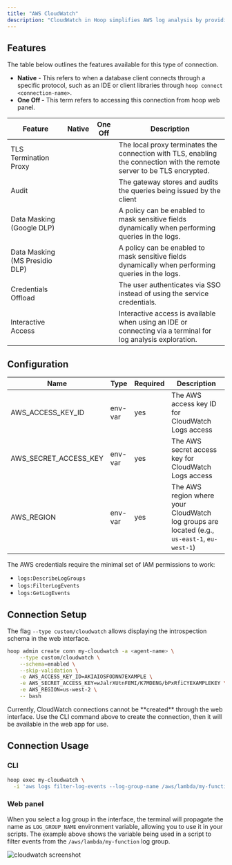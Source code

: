 ```yaml
---
title: "AWS CloudWatch"
description: "CloudWatch in Hoop simplifies AWS log analysis by providing direct access to log groups with automatic environment variable setup and an optimized interface for log exploration."
---
```



<Prerequisites />

## Features

The table below outlines the features available for this type of connection.

- **Native** - This refers to when a database client connects through a specific protocol, such as an IDE or client libraries through `hoop connect <connection-name>`.
- **One Off -** This term refers to accessing this connection from hoop web panel.

| Feature | Native | One Off | Description |
| --- | --- | --- | --- |
| TLS Termination Proxy | <Icon icon="xmark" /> | <Icon icon="check" /> | The local proxy terminates the connection with TLS, enabling the connection with the remote server to be TLS encrypted. |
| Audit | <Icon icon="xmark" /> | <Icon icon="check" /> | The gateway stores and audits the queries being issued by the client |
| Data Masking (Google DLP) | <Icon icon="xmark" /> | <Icon icon="check" /> | A policy can be enabled to mask sensitive fields dynamically when performing queries in the logs. |
| Data Masking (MS Presidio DLP) | <Icon icon="xmark" /> | <Icon icon="check" /> | A policy can be enabled to mask sensitive fields dynamically when performing queries in the logs. |
| Credentials Offload | <Icon icon="xmark" /> | <Icon icon="check" /> | The user authenticates via SSO instead of using the service credentials. |
| Interactive Access | <Icon icon="xmark" /> | <Icon icon="check" /> | Interactive access is available when using an IDE or connecting via a terminal for log analysis exploration. |

## Configuration

| Name | Type | Required | Description |
| --- | --- | --- | --- |
| AWS_ACCESS_KEY_ID | env-var | yes | The AWS access key ID for CloudWatch Logs access |
| AWS_SECRET_ACCESS_KEY | env-var | yes | The AWS secret access key for CloudWatch Logs access |
| AWS_REGION | env-var | yes | The AWS region where your CloudWatch log groups are located (e.g., `us-east-1`, `eu-west-1`) |

The AWS credentials require the minimal set of IAM permissions to work:
- `logs:DescribeLogGroups`
- `logs:FilterLogEvents`
- `logs:GetLogEvents`

## Connection Setup

The flag `--type custom/cloudwatch` allows displaying the introspection schema in the web interface.

```bash
hoop admin create conn my-cloudwatch -a <agent-name> \
    --type custom/cloudwatch \
    --schema=enabled \
    --skip-validation \
    -e AWS_ACCESS_KEY_ID=AKIAIOSFODNN7EXAMPLE \
    -e AWS_SECRET_ACCESS_KEY=wJalrXUtnFEMI/K7MDENG/bPxRfiCYEXAMPLEKEY \
    -e AWS_REGION=us-west-2 \
    -- bash
```

<Warning>
    Currently, CloudWatch connections cannot be **created** through the web interface.
    Use the CLI command above to create the connection, then it will be available in the web app for use.
</Warning>

## Connection Usage

### CLI

```bash
hoop exec my-cloudwatch \
  -i 'aws logs filter-log-events --log-group-name /aws/lambda/my-function'
```

### Web panel

When you select a log group in the interface, the terminal will propagate the name as `LOG_GROUP_NAME` environment variable, allowing you to use it in your scripts.
The example above shows the variable being used in a script to filter events from the `/aws/lambda/my-function` log group.

<Frame>
    <img src="/images/aws/client-aws-cloudwatch.png" alt="cloudwatch screenshot" />
</Frame>
